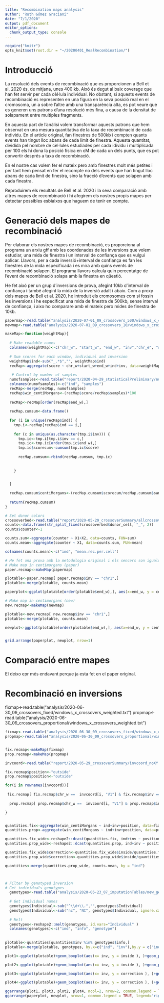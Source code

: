 ```yaml
---
title: "Recombination maps analysis"
author: "Ruth Gómez Graciani"
date: "7/1/2020"
output: pdf_document
editor_options: 
  chunk_output_type: console
---
```


```r
require("knitr")
opts_knit$set(root.dir = "~/20200401_RealRecombination/")

```

# Introducció

La resolució dels events de recombinació que es proporcionen a Bell et al. 2020 és, de mitjana, unes 400 kb. Això és degut al baix coverage que han fet servir per cada cèl·lula individual. No obstant, si aquests events de recombinació es representen en una figura en la seva posició real en el cromosoma, un a sobre l'altre amb una transparència alta, es pot veure que es generen uns patrons d'una resolució més fina, a causa de la densitat de solapament entre multiples fragments.

En aquesta part de l'anàlisi volem transformar aquests patrons que hem observat en una mesura quantitativa de la taxa de recombinació de cada individu. En el article original, fan finestres de 500kb i compten quants events han tingut lloc abans de cada límit de finestra. Aquesta quantitat, dividida pel nombre de cèl·lules estudiades per cada idividu i multiplicada per 100 els hi dona la posició física en cM de cada un dels punts, que es pot convertir després a taxa de recombinació. 

En el nostre cas volem fer el mateix pero amb finestres molt més petites i per tant hem pensat en fer el recompte no dels events que han tingut lloc abans de cada límit de finestra, sino la fracció d'events que solapen amb cada finestra.

Reproduirem els resultats de Bell et al. 2020 i la seva comparació amb altres mapes de recombinació i hi afegirem els nostres propis mapes per detectar possibles esbiaixos que haguem de tenir en compte. 

# Generació dels mapes de recombinació

Per elaborar els nostres mapes de recombinació, es proporciona al programa un arxiu gff amb les coordenades de les inversions que volem estudiar, una mida de finestra i un interval de confiança que es vulgui aplicar. Llavors, per a cada inversió+interval de confiança es fan les finestres de la mida especificada i es mira amb quins events de recombinació solapen. El programa llavors calcula quin percentatge de l'event de recombinació solapa amb la finestra en qüestió. 

He fet això per un grup d'inversions de prova, afegint 10kb d'interval de confiança i també afegint la mida de la inversió adalt i abaix. Com a proxy dels mapes de Bell et al. 2020, he introduit els cromosomes com si fossin les inversions i he especificat una mida de finestra de 500kb, sense interval de confiança, i aixo ho comparare amb el mateix pero mides de finestra de 10kb. 

```r
papermap<-read.table("analysis/2020-07-01_09_crossovers_500/windows_x_crossovers_weighted.txt")
newmap<-read.table("analysis/2020-07-01_09_crossovers_10/windows_x_crossovers_weighted.txt")

```

```r

makeMap<-function(weightMap){
  
  # Make readable names
  colnames(weightMap)<-c("chr_w", "start_w", "end_w", "inv","chr_e", "start_e", "end_e", "ind", "overlap", "score")
  
  # Sum scores for each window, individual and inversion
  weightMap$ind<-sub("_.*$","", weightMap$ind)
  recMap<-aggregate(score ~ chr_w+start_w+end_w+ind+inv, data=weightMap, FUN=sum)
  
   # Control by number of samples  
  numofsamples<-read.table("report/2020-04-29_statisticalPreliminary/numofsamples.txt", stringsAsFactors = FALSE)
  colnames(numofsamples)<-c("ind", "samples")
  recMap<-merge(recMap, numofsamples)
  recMap$win_centiMorgans<-(recMap$score/recMap$samples)*100
  
  recMap<-recMap[order(recMap$end_w),]
  
  recMap.cumsum<-data.frame()
  
  for (i in unique(recMap$ind)) {
    tmp.i<-recMap[recMap$ind == i,]
    
    for (c in unique(as.character(tmp.i$inv))) {
      tmp.ic<-tmp.i[tmp.i$inv == c,]
      tmp.ic<-tmp.ic[order(tmp.ic$end_w),]
      tmp.ic$scorecum<-cumsum(tmp.ic$score)
      
      recMap.cumsum<-rbind(recMap.cumsum, tmp.ic)
      
      
    }

    
  }
  
  recMap.cumsum$centiMorgans<-(recMap.cumsum$scorecum/recMap.cumsum$samples)*100
  
  return(recMap.cumsum)
}

```

```r

# Set donor colors
crossoverbed<-read.table("report/2020-05-29_crossoverSummary/allcrossovers.bed", header=TRUE)
counts<-data.frame(str_split_fixed(crossoverbed$donor_cell, "_", 2))
counts$counter<-1

counts.sum<-aggregate(counter ~ X1+X2, data=counts, FUN=sum)
counts.mean<-aggregate(counter ~ X1, data=counts.sum, FUN=mean)

colnames(counts.mean)<-c("ind", "mean.rec.per.cell")

# He fet una prova amb la metodologia original i els sencers son iguals, +- decimals
# Make map in centimorgans (paper)
paper.recmap<-makeMap(papermap)

plotable<-paper.recmap[ paper.recmap$inv == "chr1",]
plotable<-merge(plotable, counts.mean)

paperplot<-ggplot(plotable[order(plotable$end_w),], aes(x=end_w, y = centiMorgans, group=ind, color = mean.rec.per.cell))+geom_line()+scale_color_gradient(low = "#1f2896", high = "#d26459")+ggtitle("Cumulative genetic distance - chr1 - 500kb bins")

# Make map in centimorgans (new)
new.recmap<-makeMap(newmap)

plotable<-new.recmap[ new.recmap$inv == "chr1",]
plotable<-merge(plotable, counts.mean)

newplot<-ggplot(plotable[order(plotable$end_w),], aes(x=end_w, y = centiMorgans, group=ind, color = mean.rec.per.cell))+geom_line()+scale_color_gradient(low = "#1f2896", high = "#d26459")+ggtitle("Cumulative genetic distance - chr1 - 10kb bins")


grid.arrange(paperplot, newplot, nrow=1)
```


# Comparació entre mapes

El deixo epr més endavant perque ja esta fet en el paper original. 


# Recombinació en inversions
fixmap<-read.table("analysis/2020-06-30_09_crossovers_fixed/windows_x_crossovers_weighted.txt")
propmap<-read.table("analysis/2020-06-30_09_crossovers_proportional/windows_x_crossovers_weighted.txt")

```r

fixmap<-read.table("analysis/2020-06-30_09_crossovers_fixed/windows_x_crossovers_weighted.txt")
propmap<-read.table("analysis/2020-06-30_09_crossovers_proportional/windows_x_crossovers_weighted.txt")


fix.recmap<-makeMap(fixmap)
prop.recmap<-makeMap(propmap)

invcoord<-read.table("report/2020-05-29_crossoverSummary/invcoord_noXY.gff")

fix.recmap$position<-"outside"
prop.recmap$position<-"outside"

for(i in rownames(invcoord)){
 
 fix.recmap[ fix.recmap$chr_w ==  invcoord[i, "V1"] & fix.recmap$inv == invcoord[i, "V4"] & fix.recmap$start_w >=invcoord[i, "V2"] & fix.recmap$end_w <=invcoord[i, "V3"] , "position"]<-"inside"
 
  prop.recmap[ prop.recmap$chr_w ==  invcoord[i, "V1"] & prop.recmap$inv == invcoord[i, "V4"] & prop.recmap$start_w >=invcoord[i, "V2"] & prop.recmap$end_w <=invcoord[i, "V3"] , "position"]<-"inside"

}


quantities.fix<-aggregate(win_centiMorgans ~ ind+inv+position, data=fix.recmap, FUN=mean)
quantities.prop<-aggregate(win_centiMorgans ~ ind+inv+position, data=prop.recmap, FUN=mean)

quantities.fix_wide<-reshape2::dcast(quantities.fix, ind+inv ~ position, value.var="win_centiMorgans")
quantities.prop_wide<-reshape2::dcast(quantities.prop, ind+inv ~ position, value.var="win_centiMorgans")

quantities.fix_wide$correction<-quantities.fix_wide$inside/quantities.fix_wide$outside
quantities.prop_wide$correction<-quantities.prop_wide$inside/quantities.prop_wide$outside

quantities<-merge(quantities.prop_wide, counts.mean, by = "ind")



# Filter by genotyped inversion
# Get individuals genotypes
  genotypes<-read.table("analysis/2020-05-23_07_imputationTables/new_genotypes.csv", header=TRUE)
  
  # Get individual names
  genotypes$Individual<-sub("^\\d+\\.","",genotypes$Individual)
  genotypes$Individual<-sub("nc", "NC", genotypes$Individual, ignore.case = FALSE)
  
  # Melt
  genotypes<-reshape2::melt(genotypes, id.vars="Individual" )
  colnames(genotypes)<-c("ind", "info", "genotype")
  
  
plotable<-quantities[quantities$inv %in% genotypes$info,]
plotable<-merge(plotable, genotypes, by.x=c("ind", "inv"),by.y = c("ind", "info") )

plot1<-ggplot(plotable)+geom_boxplot(aes(x= inv, y = inside ), )+geom_point(aes(x=inv, y = inside, group = ind, color = mean.rec.per.cell))+scale_color_gradient(low = "#1f2896", high = "#d26459")+ggtitle("mean cM values - global - proportional confidence interval - 10kb windows ")+ylab("mean centiMorgans")+theme(axis.text = element_text(angle=90))

plot2<-ggplot(plotable)+geom_boxplot(aes(x= inv, y = inside ), )+geom_point(aes(x=inv, y = inside, group = ind, color = mean.rec.per.cell))+scale_color_gradient(low = "#1f2896", high = "#d26459")+facet_grid(genotype~.)+ggtitle("mean cM values - per genotype - proportional confidence interval - 10kb windows ")+ylab("mean centiMorgans")+theme(axis.text = element_text(angle=90))

plot3<-ggplot(plotable)+geom_boxplot(aes(x= inv, y = correction ), )+geom_point(aes(x=inv, y = correction, group = ind, color = mean.rec.per.cell))+scale_color_gradient(low = "#1f2896", high = "#d26459")+ggtitle("inside/outside - global - proportional confidence interval - 10kb windows ")+ylab("mean cM inside / mean cM outside")+theme(axis.text = element_text(angle=90))

plot4<-ggplot(plotable)+geom_boxplot(aes(x= inv, y = correction ), )+geom_point(aes(x=inv, y = correction, group = ind, color = mean.rec.per.cell))+scale_color_gradient(low = "#1f2896", high = "#d26459")+facet_grid(genotype~.)+ggtitle("inside/outside - per genotype - proportional confidence interval - 10kb windows ")+ylab("mean cM inside / mean cM outside")+theme(axis.text = element_text(angle=90))

ggarrange(plot1, plot3, plot2, plot4, ncol=2, nrow=2, common.legend = TRUE, legend="bottom")
ggarrange(paperplot, newplot, nrow=1, common.legend = TRUE, legend="right")

```


